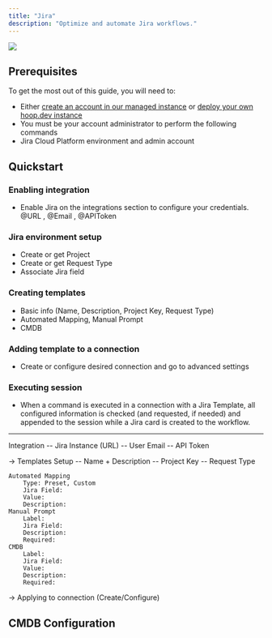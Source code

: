 ```yaml
---
title: "Jira"
description: "Optimize and automate Jira workflows."
---
```


<Frame>
  <img src="/images/integrations/#" />
</Frame>

## Prerequisites

To get the most out of this guide, you will need to:

- Either [create an account in our managed instance](https://use.hoop.dev/register) or [deploy your own hoop.dev instance](/getting-started/installation/overview)
- You must be your account administrator to perform the following commands
- Jira Cloud Platform environment and admin account

## Quickstart

### Enabling integration
- Enable Jira on the integrations section to configure your credentials.
    @URL , @Email , @APIToken

### Jira environment setup
- Create or get Project
- Create or get Request Type
- Associate Jira field

### Creating templates
- Basic info (Name, Description, Project Key, Request Type)
- Automated Mapping, Manual Prompt
- CMDB

### Adding template to a connection
- Create or configure desired connection and go to advanced settings

### Executing session
- When a command is executed in a connection with a Jira Template, all configured information is checked (and requested, if needed) and appended to the session while a Jira card is created to the workflow.

---

Integration
    -- Jira Instance (URL)
    -- User Email
    -- API Token

-> Templates
    Setup
    -- Name + Description
    -- Project Key
    -- Request Type

    Automated Mapping
        Type: Preset, Custom
        Jira Field: 
        Value: 
        Description:
    Manual Prompt
        Label: 
        Jira Field: 
        Description:
        Required: 
    CMDB
        Label: 
        Jira Field: 
        Value: 
        Description:
        Required:


-> Applying to connection (Create/Configure)

## CMDB Configuration

